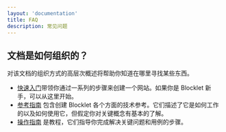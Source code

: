 ```yaml
---
layout: 'documentation'
title: FAQ
description: 常见问题
---
```


## 文档是如何组织的？

对该文档的组织方式的高层次概述将帮助你知道在哪里寻找某些东西。

- [快速入门](./quick-start)带领你通过一系列的步骤来创建一个网站。如果你是 Blocklet 新手，可以从这里开始。
- [参考指南](./reference) 包含创建 Blocklet 各个方面的技术参考。它们描述了它是如何工作的以及如何使用它，但假定你对关键概念有基本的了解。
- [操作指南](./how-to) 是教程，它们指导你完成解决关键问题和用例的步骤。
